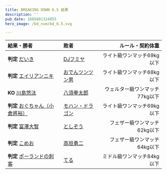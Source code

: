 ```yaml
---
title: BREAKING DOWN 6.5 結果
description: ''
pub_date: 1685081324855
hero_image: /bd_num/bd_6.5.svg

---
```

| 結果・勝者 | 敗者 | ルール・契約体重 |
| :--------- | :-------- | ---------------: |
|**判定** [だいき](/fighters/daiki)|[DJフミヤ](/fighters/dj_fumiya)|ライト級ワンマッチ69kg以下|
|**判定** [エイリアンニキ](/fighters/eirian_niki)|[おでんツンツン男](/fighters/oden_tuntun_otoko)|ライト級ワンマッチ68kg以下|
|**KO** [川島悠汰](/fighters/kawashima_yuta)|[八須拳太郎](/fighters/hachisu_kentaro)|ウェルター級ワンマッチ77kg以下|
|**判定** [おぐちゃん（小倉將裕）](/fighters/oguchan)|[モハン・ドラゴン](/fighters/mohan_dragon)|ライト級ワンマッチ69kg以下|
|**判定** [冨澤大智](/fighters/tomizawa_daichi)|[としぞう](/fighters/toshizou)|フェザー級ワンマッチ62kg以下|
|**判定** [こめお](/fighters/komeo)|[高垣勇二](/fighters/takagaki_yuji)|フェザー級ワンマッチ64kg以下|
|**判定** [ポーランドの刺客](/fighters/polandno_sikyaku)|[てる](/fighters/teru)|ミドル級ワンマッチ84kg以下|
